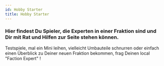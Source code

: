 ```yaml
---
id: Hobby Starter
title: Hobby Starter
---
```


### Hier findest Du Spieler, die Experten in einer Fraktion sind und Dir mit Rat und Hilfen zur Seite stehen können.

Testspiele, mal ein Mini leihen, vielleicht Umbauteile schnurren oder einfach einen Überblick zu Deiner neuen Fraktion bekommen, frag Deinen local "Faction Expert" !
